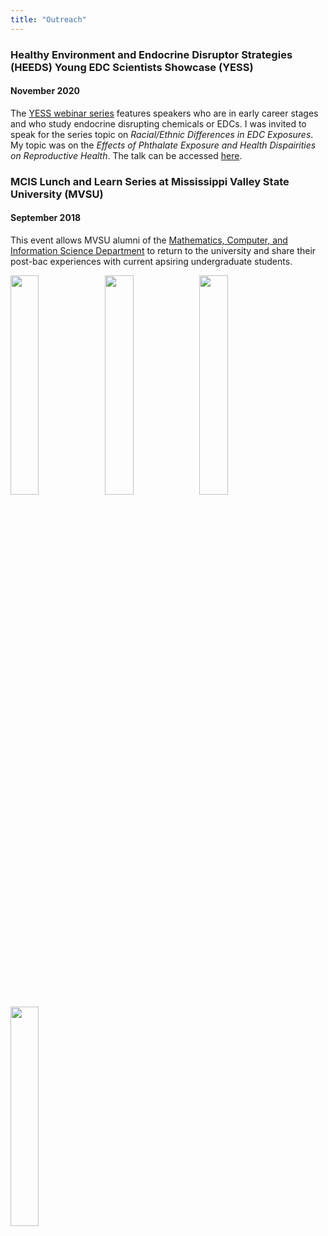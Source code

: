 ```yaml
---
title: "Outreach"
---
```

### Healthy Environment and Endocrine Disruptor Strategies (HEEDS) Young EDC Scientists Showcase (YESS)
#### November 2020

The [YESS webinar series](https://www.healthandenvironment.org/our-work/webinars/heeds-young-edc-scientists-showcase-(yess)) features speakers who are in early career stages and who study endocrine disrupting chemicals or EDCs. I was invited to speak for the series topic on *Racial/Ethnic Differences in EDC Exposures*. My topic was on the *Effects of Phthalate Exposure and Health Dispairities on Reproductive Health*. The talk can be accessed [here](https://www.youtube.com/watch?v=KEb64xjsQUk&feature=emb_logo).

### MCIS Lunch and Learn Series at Mississippi Valley State University (MVSU)
#### September 2018

This event allows MVSU alumni of the [Mathematics, Computer, and Information Science Department](http://mcis.mvsu.edu) to return to the university and share their post-bac experiences with current apsiring undergraduate students.

![](images/lunchlearn/P1070364.JPG){width=30%}![](images/lunchlearn/P1070366.JPG){width=30%}![](images/lunchlearn/P1070367.JPG){width=30%}![](images/lunchlearn/P1070370.JPG){width=30%}

